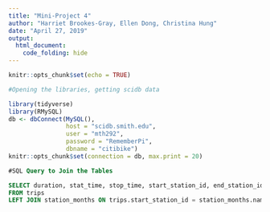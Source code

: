 ```yaml
---
title: "Mini-Project 4"
author: "Harriet Brookes-Gray, Ellen Dong, Christina Hung"
date: "April 27, 2019"
output: 
  html_document:
    code_folding: hide
---
```


```r
knitr::opts_chunk$set(echo = TRUE)
```

```r
#Opening the libraries, getting scidb data

library(tidyverse)
library(RMySQL)
db <- dbConnect(MySQL(), 
                host = "scidb.smith.edu", 
                user = "mth292", 
                password = "RememberPi", 
                dbname = "citibike")
knitr::opts_chunk$set(connection = db, max.print = 20)
```

```sql
#SQL Query to Join the Tables

SELECT duration, stat_time, stop_time, start_station_id, end_station_id
FROM trips 
LEFT JOIN station_months ON trips.start_station_id = station_months.name
```